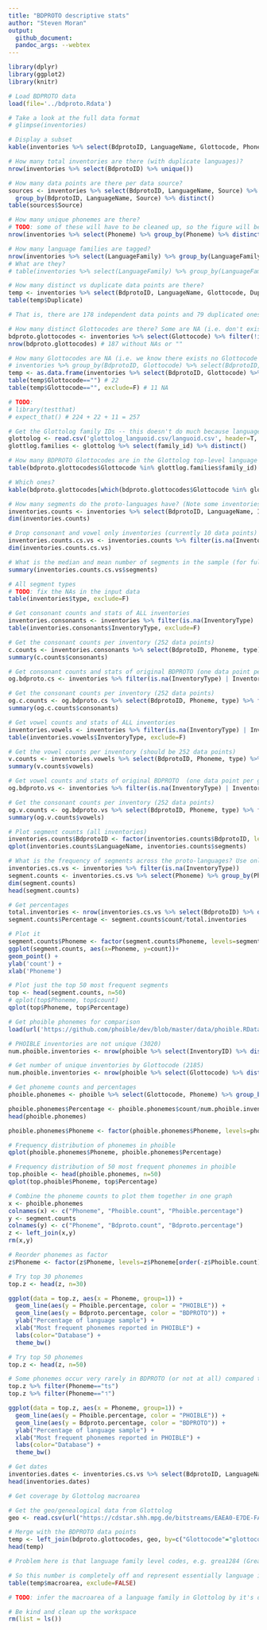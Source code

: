 ```yaml
---
title: "BDPROTO descriptive stats"
author: "Steven Moran"
output:
  github_document:
  pandoc_args: --webtex
---
```

  
```r
library(dplyr)
library(ggplot2)
library(knitr)
```

```r
# Load BDPROTO data
load(file='../bdproto.Rdata')

# Take a look at the full data format
# glimpse(inventories)
```

```r
# Display a subset
kable(inventories %>% select(BdprotoID, LanguageName, Glottocode, Phoneme, LanguageFamily, TimeDepthYBP) %>% arrange(BdprotoID)) %>% head()
```

```r
# How many total inventories are there (with duplicate languages)?
nrow(inventories %>% select(BdprotoID) %>% unique())
```

```r
# How many data points are there per data source?
sources <- inventories %>% select(BdprotoID, LanguageName, Source) %>% 
  group_by(BdprotoID, LanguageName, Source) %>% distinct()
table(sources$Source)
```

```r
# How many unique phonemes are there?
# TODO: some of these will have to be cleaned up, so the figure will be lower.
nrow(inventories %>% select(Phoneme) %>% group_by(Phoneme) %>% distinct())
```

```r
# How many language families are tagged?
nrow(inventories %>% select(LanguageFamily) %>% group_by(LanguageFamily) %>% distinct())
# What are they?
# table(inventories %>% select(LanguageFamily) %>% group_by(LanguageFamily) %>% distinct())
```

```r
# How many distinct vs duplicate data points are there?
temp <- inventories %>% select(BdprotoID, LanguageName, Glottocode, Duplicate) %>% unique() %>% arrange(LanguageName)
table(temp$Duplicate)

# That is, there are 178 independent data points and 79 duplicated ones. Through manual inspection, we identified 3 sets of duplicates (9 data points), and the rest are doubles. This means: 70/2=25 + 3 + 178 == **206 unique language data points**.
```

```r
# How many distinct Glottocodes are there? Some are NA (i.e. don't exist, e.g. Altaic) and others have not yet been identified.
bdproto.glottocodes <- inventories %>% select(Glottocode) %>% filter(!is.na(Glottocode)) %>% unique()
nrow(bdproto.glottocodes) # 187 without NAs or ""
```

```r
# How many Glottocodes are NA (i.e. we know there exists no Glottocode at the moment)?
# inventories %>% group_by(BdprotoID, Glottocode) %>% select(BdprotoID, Glottocode) %>% distinct() %>% filter(n()<1)
temp <- as.data.frame(inventories %>% select(BdprotoID, Glottocode) %>% distinct())
table(temp$Glottocode=="") # 22
table(temp$Glottocode=="", exclude=F) # 11 NA

# TODO:
# library(testthat)
# expect_that() # 224 + 22 + 11 = 257
```

```r
# Get the Glottolog family IDs -- this doesn't do much because language families don't have latitude, longitude, area, etc.
glottolog <- read.csv('glottolog_languoid.csv/languoid.csv', header=T, stringsAsFactors = F)
glottlog.families <- glottolog %>% select(family_id) %>% distinct()
```

```r
# How many BDPROTO Glottocodes are in the Glottolog top-level language family trees?
table(bdproto.glottocodes$Glottocode %in% glottlog.families$family_id)

# Which ones?
kable(bdproto.glottocodes[which(bdproto.glottocodes$Glottocode %in% glottlog.families$family_id), ])
```


```r
# How many segments do the proto-languages have? (Note some inventories only have consonant or vowel inventories specified, so we filter by the `InventoryType` field.)
inventories.counts <- inventories %>% select(BdprotoID, LanguageName, InventoryType) %>% group_by(BdprotoID, LanguageName, InventoryType) %>% summarize(segments=n()) %>% arrange(segments)
dim(inventories.counts)
```

```r
# Drop consonant and vowel only inventories (currently 10 data points)
inventories.counts.cs.vs <- inventories.counts %>% filter(is.na(InventoryType))
dim(inventories.counts.cs.vs)
```

```r
# What is the median and mean number of segments in the sample (for full consonant and vowel inventories)?
summary(inventories.counts.cs.vs$segments)
```

```r
# All segment types
# TODO: fix the NAs in the input data
table(inventories$type, exclude=F)
```

```r
# Get consonant counts and stats of ALL inventories
inventories.consonants <- inventories %>% filter(is.na(InventoryType) | InventoryType=="consonants") %>% filter(Source!="ANE") 
table(inventories.consonants$InventoryType, exclude=F)
```

```r
# Get the consonant counts per inventory (252 data points)
c.counts <- inventories.consonants %>% select(BdprotoID, Phoneme, type) %>% filter(type=="C") %>%  group_by(BdprotoID) %>% summarize(consonants = n())
summary(c.counts$consonants)
```

```r
# Get consonant counts and stats of original BDPROTO (one data point per genealogical unit)
og.bdproto.cs <- inventories %>% filter(is.na(InventoryType) | InventoryType=="consonants") %>% filter(Source=="BDPROTO")

# Get the consonant counts per inventory (252 data points)
og.c.counts <- og.bdproto.cs %>% select(BdprotoID, Phoneme, type) %>% filter(type=="C") %>% group_by(BdprotoID) %>% summarize(consonants = n())
summary(og.c.counts$consonants)
```

```r
# Get vowel counts and stats of ALL inventories
inventories.vowels <- inventories %>% filter(is.na(InventoryType) | InventoryType=="vowels") %>% filter(Source!="ANE")
table(inventories.vowels$InventoryType, exclude=F)

# Get the vowel counts per inventory (should be 252 data points)
v.counts <- inventories.vowels %>% select(BdprotoID, Phoneme, type) %>% filter(type=="V") %>% group_by(BdprotoID) %>% summarize(vowels = n())
summary(v.counts$vowels)
```

```r
# Get vowel counts and stats of original BDPROTO  (one data point per genealogical unit)
og.bdproto.vs <- inventories %>% filter(is.na(InventoryType) | InventoryType=="vowels") %>% filter(Source=="BDPROTO")

# Get the consonant counts per inventory (252 data points)
og.v.counts <- og.bdproto.vs %>% select(BdprotoID, Phoneme, type) %>% filter(type=="V") %>% group_by(BdprotoID) %>% summarize(vowels = n())
summary(og.v.counts$vowels)
```

```r
# Plot segment counts (all inventories)
inventories.counts$BdprotoID <- factor(inventories.counts$BdprotoID, levels=inventories.counts$BdprotoID[order(-inventories.counts$segments)])
qplot(inventories.counts$LanguageName, inventories.counts$segments)
```


```r
# What is the frequency of segments across the proto-languages? Use only inventories that have both consonant and vowel descriptions.
inventories.cs.vs <- inventories %>% filter(is.na(InventoryType))
segment.counts <- inventories.cs.vs %>% select(Phoneme) %>% group_by(Phoneme) %>% summarize(count=n()) %>% arrange(desc(count)) %>% filter(!is.na(Phoneme))
dim(segment.counts)
head(segment.counts)

# Get percentages
total.inventories <- nrow(inventories.cs.vs %>% select(BdprotoID) %>% distinct())
segment.counts$Percentage <- segment.counts$count/total.inventories

# Plot it
segment.counts$Phoneme <- factor(segment.counts$Phoneme, levels=segment.counts$Phoneme[order(-segment.counts$count)])
ggplot(segment.counts, aes(x=Phoneme, y=count))+
geom_point() + 
ylab('count') +
xlab('Phoneme')
```

```r
# Plot just the top 50 most frequent segments
top <- head(segment.counts, n=50)
# qplot(top$Phoneme, top$count)
qplot(top$Phoneme, top$Percentage)
```

```r
# Get phoible phonemes for comparison
load(url('https://github.com/phoible/dev/blob/master/data/phoible.RData?raw=true'))

# PHOIBLE inventories are not unique (3020)
num.phoible.inventories <- nrow(phoible %>% select(InventoryID) %>% distinct())

# Get number of unique inventories by Glottocode (2185)
num.phoible.inventories <- nrow(phoible %>% select(Glottocode) %>% distinct())

# Get phoneme counts and percentages
phoible.phonemes <- phoible %>% select(Glottocode, Phoneme) %>% group_by(Glottocode) %>% distinct() %>% group_by(Phoneme) %>% summarize(count=n()) %>% arrange(desc(count))

phoible.phonemes$Percentage <- phoible.phonemes$count/num.phoible.inventories
head(phoible.phonemes)

phoible.phonemes$Phoneme <- factor(phoible.phonemes$Phoneme, levels=phoible.phonemes$Phoneme[order(-phoible.phonemes$count)])
```

```r
# Frequency distribution of phonemes in phoible
qplot(phoible.phonemes$Phoneme, phoible.phonemes$Percentage)
```

```r
# Frequency distribution of 50 most frequent phonemes in phoible
top.phoible <- head(phoible.phonemes, n=50)
qplot(top.phoible$Phoneme, top$Percentage)
```

```r
# Combine the phoneme counts to plot them together in one graph
x <- phoible.phonemes
colnames(x) <- c("Phoneme", "Phoible.count", "Phoible.percentage")
y <- segment.counts
colnames(y) <- c("Phoneme", "Bdproto.count", "Bdproto.percentage")
z <- left_join(x,y)
rm(x,y)

# Reorder phonemes as factor
z$Phoneme <- factor(z$Phoneme, levels=z$Phoneme[order(-z$Phoible.count)])
```

```r
# Try top 30 phonemes
top.z <- head(z, n=30)

ggplot(data = top.z, aes(x = Phoneme, group=1)) +
  geom_line(aes(y = Phoible.percentage, color = "PHOIBLE")) + 
  geom_line(aes(y = Bdproto.percentage, color = "BDPROTO")) +
  ylab("Percentage of language sample") +
  xlab("Most frequent phonemes reported in PHOIBLE") +
  labs(color="Database") +
  theme_bw()
```

```r
# Try top 50 phonemes
top.z <- head(z, n=50)

# Some phonemes occur very rarely in BDPROTO (or not at all) compared to PHOIBLE, e.g. /ts/ occurs at 2.5%. High tone not at all.
top.z %>% filter(Phoneme=="ts")
top.z %>% filter(Phoneme=="˦")

ggplot(data = top.z, aes(x = Phoneme, group=1)) +
  geom_line(aes(y = Phoible.percentage, color = "PHOIBLE")) + 
  geom_line(aes(y = Bdproto.percentage, color = "BDPROTO")) +
  ylab("Percentage of language sample") +
  xlab("Most frequent phonemes reported in PHOIBLE") +
  labs(color="Database") +
  theme_bw()
```

```r
# Get dates
inventories.dates <- inventories.cs.vs %>% select(BdprotoID, LanguageName, LanguageFamily, TimeDepthYBP) %>% group_by(BdprotoID, LanguageName, LanguageFamily, TimeDepthYBP) %>% distinct() %>% arrange(desc(TimeDepthYBP)) %>% filter(TimeDepthYBP < 10001)
head(inventories.dates)
```

```r
# Get coverage by Glottolog macroarea

# Get the geo/genealogical data from Glottolog
geo <- read.csv(url("https://cdstar.shh.mpg.de/bitstreams/EAEA0-E7DE-FA06-8817-0/languages_and_dialects_geo.csv"), stringsAsFactors = FALSE)

# Merge with the BDPROTO data points
temp <- left_join(bdproto.glottocodes, geo, by=c("Glottocode"="glottocode"))
head(temp)

# Problem here is that language family level codes, e.g. grea1284 (Greater Central Philippine), are not associated with macroarea, lat, long, etc.

# So this number is completely off and represent essentially language isolates (which are their own family)
table(temp$macroarea, exclude=FALSE)

# TODO: infer the macroarea of a language family in Glottolog by it's daughter language(s)
```


```r
# Be kind and clean up the workspace
rm(list = ls())
```

<!-- 
########################################################
# Merge results in segments with NA for feature values #
########################################################
inventories %>% dplyr::filter(is.na(consonantal)) %>% select(ID, Name, Glottocode) %>% unique()
missing.segments <- inventories %>% filter(is.na(consonantal)) %>% select(Phoneme) %>% unique()
write.table(missing.segments, "missing-segments.csv", sep="\t", quote = F, row.names = F)

# There are 36 languages that have one or more missing feature vectors.
dim(inventories %>% filter(is.na(consonantal)) %>% select(ID, Name) %>% unique())
no.feature.vectors <- anti_join(inventories, features)
no.feature.vectors <- no.feature.vectors %>% select(ID, Name, Phoneme, Source) %>% arrange(Name) %>% arrange(ID)
nrow(no.feature.vectors) # 91 feature vectors missing (with duplicates)
dim(no.feature.vectors %>% distinct(LanguageName)) # 36 distinct segments
head(no.feature.vectors)
-->
